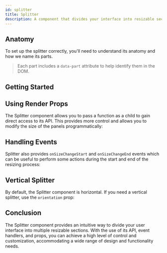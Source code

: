 ```yaml
---
id: splitter
title: Splitter
description: A component that divides your interface into resizable sections
---
```



<ComponentPreview />

## Anatomy

To set up the splitter correctly, you'll need to understand its anatomy and how
we name its parts.

> Each part includes a `data-part` attribute to help identify them in the DOM.

<Anatomy id="splitter" />

## Getting Started

<Story id="Basic" />

## Using Render Props

The Splitter component allows you to pass a function as a child to gain direct
access to its API. This provides more control and allows you to modify the size
of the panels programmatically:

<Story id="RenderProp" />

## Handling Events

Splitter also provides `onSizeChangeStart` and `onSizeChangeEnd` events which can be
useful to perform some actions during the start and end of the resizing process:

<Story id="Events" />

## Vertical Splitter

By default, the Splitter component is horizontal. If you need a vertical
splitter, use the `orientation` prop:

<Story id="Vertical" />

## Conclusion

The Splitter component provides an intuitive way to divide your user interface
into multiple resizable sections. With the use of its API, event handlers, and
props, you can achieve a high level of control and customization, accommodating
a wide range of design and functionality needs.

